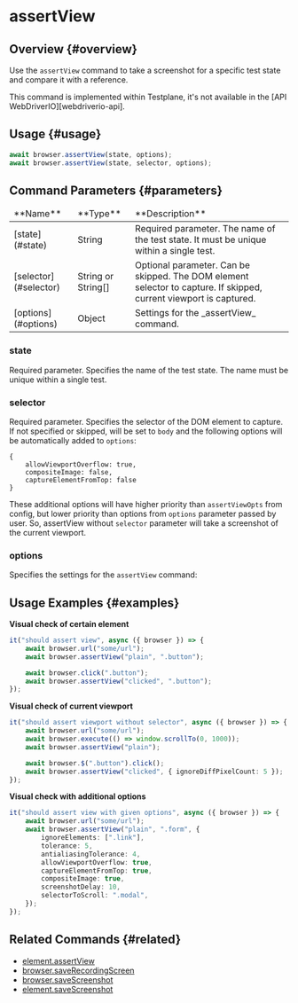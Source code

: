 
# assertView

## Overview {#overview}

Use the `assertView` command to take a screenshot for a specific test state and compare it with a reference.

<Admonition type="info">
    This command is implemented within Testplane, it's not available in the [API
    WebDriverIO][webdriverio-api].
</Admonition>

## Usage {#usage}

```typescript
await browser.assertView(state, options);
await browser.assertView(state, selector, options);
```

## Command Parameters {#parameters}

<table>
<thead>
<tr><td>**Name**</td><td>**Type**</td><td>**Description**</td></tr>
</thead>
<tbody>
<tr><td>[state](#state)</td><td>String</td><td>Required parameter. The name of the test state. It must be unique within a single test.</td></tr>
<tr><td>[selector](#selector)</td><td>String or String[]</td><td>Optional parameter. Can be skipped. The DOM element selector to capture. If skipped, current viewport is captured.</td></tr>
<tr><td>[options](#options)</td><td>Object</td><td>Settings for the _assertView_ command.</td></tr>

</tbody>
</table>

### state

Required parameter. Specifies the name of the test state. The name must be unique within a single test.

### selector

Required parameter. Specifies the selector of the DOM element to capture. If not specified or skipped, will be set to `body` and the following options will be automatically added to `options`:

```
{
    allowViewportOverflow: true,
    compositeImage: false,
    captureElementFromTop: false
}
```

These additional options will have higher priority than `assertViewOpts` from config, but lower priority than options from `options` parameter passed by user.
So, assertView without `selector` parameter will take a screenshot of the current viewport.

### options

Specifies the settings for the `assertView` command:

<AssertViewOptions />

## Usage Examples {#examples}

**Visual check of certain element**

```typescript
it("should assert view", async ({ browser }) => {
    await browser.url("some/url");
    await browser.assertView("plain", ".button");

    await browser.click(".button");
    await browser.assertView("clicked", ".button");
});
```

**Visual check of current viewport**

```typescript
it("should assert viewport without selector", async ({ browser }) => {
    await browser.url("some/url");
    await browser.execute(() => window.scrollTo(0, 1000));
    await browser.assertView("plain");

    await browser.$(".button").click();
    await browser.assertView("clicked", { ignoreDiffPixelCount: 5 });
});
```

**Visual check with additional options**

```typescript
it("should assert view with given options", async ({ browser }) => {
    await browser.url("some/url");
    await browser.assertView("plain", ".form", {
        ignoreElements: [".link"],
        tolerance: 5,
        antialiasingTolerance: 4,
        allowViewportOverflow: true,
        captureElementFromTop: true,
        compositeImage: true,
        screenshotDelay: 10,
        selectorToScroll: ".modal",
    });
});
```

## Related Commands {#related}

-   [element.assertView](../../element/assertView)
-   [browser.saveRecordingScreen](../saveRecordingScreen)
-   [browser.saveScreenshot](../saveScreenshot)
-   [element.saveScreenshot](../../element/saveScreenshot)

[webdriverio-api]: https://webdriver.io/docs/api
[browsers-tolerance]: ../../../config/browsers#tolerance
[browsers-antialiasing-tolerance]: ../../../config/browsers#antialiasing_tolerance

